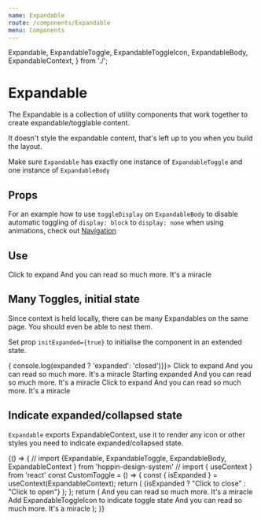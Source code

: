 ```yaml
---
name: Expandable
route: /components/Expandable
menu: Components
---
```


  Expandable,
  ExpandableToggle,
  ExpandableToggleIcon,
  ExpandableBody,
  ExpandableContext,
} from './';

# Expandable

The Expandable is a collection of utility components that work together to create expandable/togglable content.

It doesn't style the expandable content, that's left up to you when you build the layout.

Make sure `Expandable` has exactly one instance of `ExpandableToggle` and one instance of `ExpandableBody`

## Props

<Props of={Expandable} />

<Props of={ExpandableBody} />

For an example how to use `toggleDisplay` on `ExpandableBody` to disable automatic toggling of `display: block` to `display: none` when using animations, check out [Navigation](/comoponents/Navigation)

## Use

<Playground>
  <Expandable>
    <ExpandableToggle>
      <Heading as='h4'>Click to expand</Heading>
    </ExpandableToggle>
    <ExpandableBody>
      <Paragraph>And you can read so much more. It's a miracle</Paragraph>
    </ExpandableBody>
  </Expandable>
</Playground>

## Many Toggles, initial state

Since context is held locally, there can be many Expandables on the same page. You should even be able to nest them.

Set prop `initExpanded={true}` to initialise the component in an extended state.

<Playground>
  <Expandable onToggle={(expanded)=> { console.log(expanded ? 'expanded': 'closed')}}>
    <ExpandableToggle>
      <Heading as='h4'>Click to expand</Heading>
    </ExpandableToggle>
    <ExpandableBody>
      <Paragraph>And you can read so much more. It's a miracle</Paragraph>
    </ExpandableBody>
  </Expandable>
<Expandable initExpanded={true}>
  <ExpandableToggle>
    <Heading as="h4">Starting expanded</Heading>
  </ExpandableToggle>
  <ExpandableBody>
    <Paragraph>And you can read so much more. It's a miracle</Paragraph>
  </ExpandableBody>
</Expandable>
<Expandable>
  <ExpandableToggle>
    <Heading as="h4">Click to expand</Heading>
  </ExpandableToggle>
  <ExpandableBody>
    <Paragraph>And you can read so much more. It's a miracle</Paragraph>
  </ExpandableBody>
</Expandable>
</Playground>

## Indicate expanded/collapsed state

`Expandable` exports ExpandableContext, use it to render any icon or other styles you need to indicate expanded/collapsed state.

<Playground>
  {() => {
    // import {Expandable, ExpandableToggle, ExpandableBody, ExpandableContext } from 'hoppin-design-system'
    // import { useContext } from 'react'
    const CustomToggle = () => {
      const { isExpanded } = useContext(ExpandableContext);
      return (
        <Heading as="h4" color={isExpanded ? "primary.base" : "inherit"}>
          {isExpanded ? "Click to close" : "Click to open"}
        </Heading>
      );
    };
    return (<React.Fragment>
        <Expandable>
          <ExpandableToggle>
            <CustomToggle />
          </ExpandableToggle>
          <ExpandableBody>
            <Paragraph>And you can read so much more. It's a miracle</Paragraph>
          </ExpandableBody>
        </Expandable>
        <Expandable>
          <ExpandableToggle>
            <Heading as="h4">Add ExpandableToggleIcon to indicate toggle state <ExpandableToggleIcon /></Heading>
          </ExpandableToggle>
          <ExpandableBody>
            <Paragraph>And you can read so much more. It's a miracle</Paragraph>
          </ExpandableBody>
        </Expandable>
      </React.Fragment>
    );
}}
</Playground>
